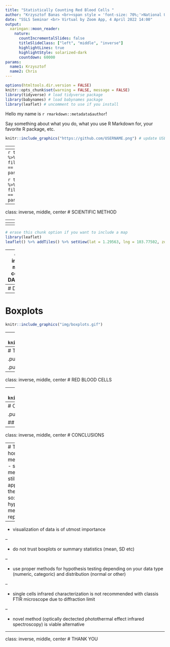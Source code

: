 ```yaml
---
title: "Statistically Counting Red Blood Cells "
author: "Krzysztof Banas <br><span style = 'font-size: 70%;'>National University of Singapore<br>Singapore Synchrotron Light Source</span>"
date: "SSLS Seminar <br> Virtual by Zoom App, 4 April 2022 14:00"
output:
  xaringan::moon_reader:
    nature:
      countIncrementalSlides: false
      titleSlideClass: ["left", "middle", "inverse"]
      highlightLines: true
      highlightStyle: solarized-dark
      countdown: 60000
params:
  name1: Krzysztof
  name2: Chris
---
```



<!-- edit name1 and name2 in the YAML above -->

```r
options(htmltools.dir.version = FALSE)
knitr::opts_chunk$set(warning = FALSE, message = FALSE)
library(tidyverse) # load tidyverse package
library(babynames) # load babynames package
library(leaflet) # uncomment to use if you install
```


<!-- introduce yourself here -->

Hello my name is `r rmarkdown::metadata$author`!

Say something about what you do, what you use R Markdown for, your favorite R package, etc.

<!-- include an image here, if you have a GitHub account use your profile pic! -->

```r
knitr::include_graphics("https://github.com/USERNAME.png") # update USERNAME here
```


---
<!-- we make the data here -->

```r
# getting the data
namedata <- babynames %>%
  filter(name == params$name1 | 
           name == params$name2) %>% 
  filter(sex == "F") 
```

<!-- get and see top years for each name -->

```r
topyears <- namedata %>% 
  group_by(name) %>% 
  top_n(1, prop) 
```

---
```r
topyears %>% 
  filter(name == params$name1)
```


```r
topyears %>% 
  filter(name == params$name2)
```

---
class: inverse, middle, center
# SCIENTIFIC METHOD


---
<!-- plot name popularity over time -->


```r
ggplot(namedata, 
  aes(x = year, 
      y = prop,  
      group = name, 
      color = name)) + 
  geom_line() 
```

---
<!-- where are you from? -->
---

```r
# erase this chunk option if you want to include a map
library(leaflet)
leaflet() %>% addTiles() %>% setView(lat = 1.29563, lng = 103.77502, zoom = 17)
```


---
class: inverse, middle, center
# DATASAUR


---
# Datasaur
```r
knitr::include_graphics("img/DinoSequentialSmaller.gif")
```

---
# Boxplots
```r
knitr::include_graphics("img/boxplots.gif")
```


---
# Boxplots and Violin Plots
```r
knitr::include_graphics("img/BoxViolinSmaller.gif")
```


---
# Two plots side by side

.pull-left[
## Left side
```r
knitr::include_graphics("img/SmallChange.gif")
```
]

.pull-right[  
## Right side
```r
knitr::include_graphics("img/sheep.jpg")
```
]

---
class: inverse, middle, center
# RED BLOOD CELLS

---
# Single cell analysis
```r
knitr::include_graphics("img/visual_overview.png")
```

---
# Classic FTIR = diffraction limit

.pull-left[
## Abbe equation
```r
knitr::include_graphics("img/SmallChange.gif")
```
]

## Title
.pull-right[ 
```r
knitr::include_graphics("img/visual_overview.png")
```
]



---
class: inverse, middle, center
# CONCLUSIONS


---
# Take home message(s)
- scientific method is still valid approach in the reseach so: hypothise, measure, repeat!

--

- visualization of data is of utmost importance

--

- do not trust boxplots or summary statistics (mean, SD etc)

--

- use proper methods for hypothesis testing depending on your data type (numeric, categoric) and distribution (normal or other)

--

- single cells infrared characterization is not recommended with classis FTIR microscope due to diffraction limit

--

- novel method (optically dectected photothermal effect infrared spectroscopy) is viable alternative 


---
class: inverse, middle, center
# THANK YOU


